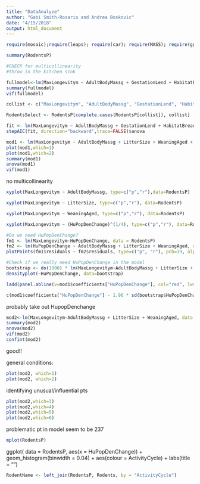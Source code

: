```yaml
---
title: "DataAnalyze"
author: "Gabi Smith-Rosario and Andrea Boskovic"
date: "4/15/2018"
output: html_document
---
```


```r
require(mosaic);require(leaps); require(car); require(MASS); require(ggplot2)
```

```r
summary(RodentsP)
```

```r
#CHECK for multicollinearity
#throw in the kitchen sink

fullmodel<-lm(MaxLongevitym ~ AdultBodyMassg + GestationLend + HabitatBreadth + LitterSize + LittersPerYear + PopulationDensitynkm + SexualMaturityAged + WeaningAged + HuPopDenMeannkm + HuPopDenpnkm + HuPopDenChange + TempMeandegC, data=RodentsP)
summary(fullmodel)
vif(fullmodel)

collist <- c("MaxLongevitym", "AdultBodyMassg", "GestationLend", "HabitatBreadth", "LitterSize", "LittersPerYear", "PopulationDensitynkm", "SexualMaturityAged", "WeaningAged", "HuPopDenMeannkm", "HuPopDenpnkm", "HuPopDenChange", "TempMeandegC")

RodentsSelect <- RodentsP[complete.cases(RodentsP[collist]), collist]

fit <- lm(MaxLongevitym ~ AdultBodyMassg + GestationLend + HabitatBreadth + LitterSize + LittersPerYear + PopulationDensitynkm + SexualMaturityAged + WeaningAged + HuPopDenMeannkm + HuPopDenpnkm + HuPopDenChange + TempMeandegC, data=RodentsSelect)
stepAIC(fit, direction="backward",trace=FALSE)$anova
```


```r
mod1 <- lm(MaxLongevitym ~ AdultBodyMassg + LitterSize + WeaningAged + HuPopDenChange, data = RodentsP)
plot(mod1,which=1)
plot(mod1,which=2)
summary(mod1)
anova(mod1)
vif(mod1) 
```
no multicollinearity

```r
xyplot(MaxLongevitym ~ AdultBodyMassg, type=c("p","r"),data=RodentsP)
```

```r
xyplot(MaxLongevitym ~ LitterSize, type=c("p","r"), data=RodentsP)
```

```r
xyplot(MaxLongevitym ~ WeaningAged, type=c("p","r"), data=RodentsP)
```

```r
xyplot(MaxLongevitym ~ (HuPopDenChange)^(1/4), type=c("p","r"), data=RodentsP)
```

```r
#Do we need HuPopDenChange?
fm1 <- lm(MaxLongevitym~HuPopDenChange, data = RodentsP)
fm2 <- lm(HuPopDenChange ~ AdultBodyMassg + LitterSize + WeaningAged, data=RodentsP)
plotPoints(fm1$residuals ~ fm2$residuals, type=c("p", "r"), pch=19, alpha=0.3, cex=2, main="Added Variable Plot for HuPopDenChange")
```

```r
#Check if we really need HuPopDenChange in the model
bootstrap <- do(1000) * lm(MaxLongevitym~AdultBodyMassg + LitterSize + WeaningAged + HuPopDenChange, data=RodentsP[resample(1:nrow(RodentsP)),])$coefficients
densityplot(~HuPopDenChange, data=bootstrap)

ladd(panel.abline(v=mod1$coefficients["HuPopDenChange"], col="red", lwd=3))

c(mod1$coefficients["HuPopDenChange"] - 1.96 * sd(bootstrap$HuPopDenChange), mod1$coefficients["HuPopDenChange"] + 1.96 * sd(bootstrap$HuPopDenChange))
```
probably take out HupopDenchange

```r
mod2<-lm(MaxLongevitym~AdultBodyMassg + LitterSize + WeaningAged, data = RodentsP)
summary(mod2)
anova(mod2)
vif(mod2)
confint(mod2)
```
good!!

general conditions:
```r
plot(mod2, which=1)
plot(mod2, which=2)
```

identifying unusual/influential pts
```r
plot(mod2,which=3)
plot(mod2,which=4)
plot(mod2,which=5)
plot(mod2,which=6)
```
problematic pt in model seem to be 237

```r
mplot(RodentsP)
```
ggplot( data = RodentsP, aes(x = HuPopDenChange)) + geom_histogram(binwidth = 0.04) + aes(colour = ActivityCycle) + labs(title = "")


```r
RodentName <- left_join(RodentsP, Rodents, by = "ActivityCycle")
```